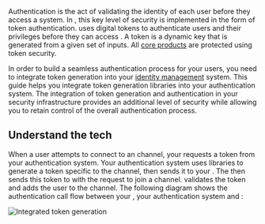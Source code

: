 

Authentication is the act of validating the identity of each user before they access a system. In <Vg k="AGORA_BACKEND" />, this key level of security is implemented in the form of token authentication. <Vg k="AGORA_BACKEND" /> uses digital tokens to authenticate users and their privileges before they can access <Vpd k="NAME"/>. A token is a dynamic key that is generated from a given set of inputs. All <Vg k="COMPANY" /> [core products](https://www.agora.io/en/products/) are protected using token security.

In order to build a seamless authentication process for your users, you need to integrate token generation into your [identity management](https://en.wikipedia.org/wiki/Identity_management) system. This guide helps you integrate <Vg k="COMPANY" /> token generation libraries into your authentication system. The integration of <Vg k="COMPANY" /> token generation and authentication in your security infrastructure provides an additional level of security while allowing you to retain control of the overall authentication process.

## Understand the tech

When a user attempts to connect to an <Vg k="COMPANY" /> channel, your <Vpl k="CLIENT" /> requests a token from your authentication system. Your authentication system uses <Vg k="COMPANY" /> libraries to generate a token specific to the channel, then sends it to your <Vpl k="CLIENT" />. The <Vpl k="CLIENT" /> then sends this token to <Vg k="AGORA_BACKEND" /> with the request to join a channel. <Vg k="AGORA_BACKEND" /> validates the token and adds the user to the channel. The following diagram shows the authentication call flow between your <Vpl k="CLIENT" />, your authentication system and <Vg k="AGORA_BACKEND" />:

![Integrated token generation](/images/common/integrated-token-generation.png)


